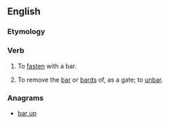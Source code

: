 ==English==

===Etymology===
{{prefix|up|bar|lang=en}}

===Verb===
{{en-verb|upbar|r|ing}}

# {{context|transitive|rare|lang=en}} To [[fasten]] with a bar. 
# {{context|transitive|obsolete|lang=en}} To remove the [[bar]] or [[bards]] of, as a gate; to [[unbar]].
#: {{rfquotek|Edmund Spenser}}

===Anagrams===
* [[bar up#English|bar up]]